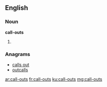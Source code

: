 ==English==

===Noun===
'''call-outs'''

# {{plural of|call-out}}

===Anagrams===
* [[calls out#English|calls out]]
* [[outcalls#English|outcalls]]

[[ar:call-outs]]
[[fr:call-outs]]
[[ku:call-outs]]
[[mg:call-outs]]